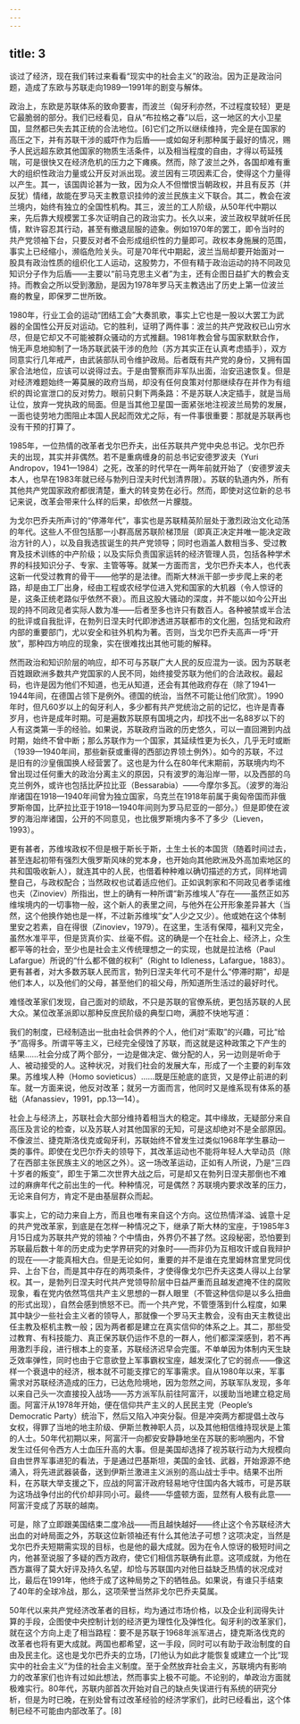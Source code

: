 ```yaml
---
---
---
```

title: 3
---




谈过了经济，现在我们转过来看看“现实中的社会主义”的政治。因为正是政治问题，造成了东欧与苏联走向1989—1991年的剧变与解体。

政治上，东欧是苏联体系的致命要害，而波兰（匈牙利亦然，不过程度较轻）更是它最脆弱的部分。我们已经看见，自从“布拉格之春”以后，这一地区的大小卫星国，显然都已失去其正统的合法地位。[6]它们之所以继续维持，完全是在国家的高压之下，并有苏联干涉的威吓作为后盾——或如匈牙利那种属于最好的情况，赐予人民远超东欧其他国家的物质生活条件，以及相当程度的自由，才得以苟延残喘，可是很快又在经济危机的压力之下瘫痪。然而，除了波兰之外，各国却难有重大的组织性政治力量或公开反对派出现。波兰因有三项因素汇合，使得这个力量得以产生。其一，该国舆论甚为一致，因为众人不但憎恨当朝政权，并且有反苏（并反犹）情绪，故能在罗马天主教意识挂帅的波兰民族主义下联合。其二，教会在波兰境内，始终有独立的全国性机构。其三，波兰的工人阶级，从50年代中期以来，先后靠大规模罢工多次证明自己的政治实力。长久以来，波兰政权早就听任民情，默许容忍其行动，甚至有撤退屈服的迹象。例如1970年的罢工，即令当时的共产党领袖下台，只要反对者不会形成组织性的力量即可。政权本身施展的范围，事实上已经缩小，濒临危险关头。可是70年代中期起，波兰当局却要开始面对一股具有政治性质的组织化工人运动，这股势力，不但有精于政治运动的持不同政见知识分子作为后盾——主要以“前马克思主义者”为主，还有企图日益扩大的教会支持。而教会之所以受到激励，是因为1978年罗马天主教选出了历史上第一位波兰裔的教皇，即保罗二世所致。

1980年，行业工会的运动“团结工会”大奏凯歌，事实上它也是一股以大罢工为武器的全国性公开反对运动。它的胜利，证明了两件事：波兰的共产党政权已山穷水尽，但是它却又不可能被群众骚动的方式推翻。1981年教会曾与国家默默合作，悄无声息地抑制了一场苏联武装干涉的危险（苏方其实正在认真考虑插手），双方同意实行几年戒严，由武装部队司令维护政局。后者既有共产党的身份，又拥有国家合法地位，应该可以说得过去。于是由警察而非军队出面，治安迅速恢复。但是对经济难题始终一筹莫展的政府当局，却没有任何良策对付那继续存在并作为有组织的舆论宣泄口的反对势力。眼前只剩下两条路：不是苏联人决定插手，就是当局让位，放弃一党执政的局面。但是当其他卫星国一面紧张地注视波兰局势的发展，一面也徒劳地力图阻止本国人民起而效尤之际，有一件事很重要：那就是苏联再也没有干预的打算了。

1985年，一位热情的改革者戈尔巴乔夫，出任苏联共产党中央总书记。戈尔巴乔夫的出现，其实并非偶然。若不是重病缠身的前总书记安德罗波夫（Yuri Andropov，1941—1984）之死，改革的时代早在一两年前就开始了（安德罗波夫本人，也早在1983年就已经与勃列日涅夫时代划清界限）。苏联的轨道内外，所有其他共产党国家政府都很清楚，重大的转变势在必行。然而，即使对这位新的总书记来说，改革会带来什么样的后果，却依然一片朦胧。

为戈尔巴乔夫所声讨的“停滞年代”，事实也是苏联精英阶层处于激烈政治文化动荡的年代。这些人不但包括那一小群高居苏联阶梯顶层（即真正决定并唯一能决定政治方针的人），以及自我选拔诞生的共产党领导；同时也涵盖人数相当多、受过教育及技术训练的中产阶级；以及实际负责国家运转的经济管理人员，包括各种学术界的科技知识分子、专家、主管等等。就某一方面而言，戈尔巴乔夫本人，也代表这新一代受过教育的骨干——他学的是法律。而斯大林派干部一步步爬上来的老路，却是由工厂出身，经由工程或农经学位进入党和国家的大机器（令人惊讶的是，这条正统老路似乎依然不衰）。而且这股大骚动的深度，并不能以如今公开出现的持不同政见者实际人数为准——后者至多也许只有数百人。各种被禁或半合法的批评或自我批评，在勃列日涅夫时代即渗透进苏联都市的文化圈，包括党和政府内部的重要部门，尤以安全和驻外机构为著。否则，当戈尔巴乔夫高声一呼“开放”，那种四方响应的现象，实在很难找出其他可能的解释。

然而政治和知识阶层的响应，却不可与苏联广大人民的反应混为一谈。因为苏联老百姓跟欧洲多数共产党国家的人民不同，始终接受苏联为他们的合法政权。最起码，也许是因为他们不知道，也无从知道，还会有其他政府存在（除了1941—1944年间，在德国占领下是例外。德国的统治，当然不可能让他们欣赏）。1990年时，但凡60岁以上的匈牙利人，多少都有共产党统治之前的记忆，也许是青春岁月，也许是成年时期。可是遍数苏联原有国境之内，却找不出一名88岁以下的人有这类第一手的经验。如果说，苏联政府当政的历史悠久，可以一直回溯到内战时期，始终不曾中断；那么苏联作为一个国家，其延续性更为长久，几乎无时或断（1939—1940年间，那些新获或重得的西部边界领土例外）。如今的苏联，不过是旧有的沙皇俄国换人经营罢了。这也是为什么在80年代末期前，苏联境内均不曾出现过任何重大的政治分离主义的原因，只有波罗的海沿岸一带，以及西部的乌克兰例外，或许也包括比萨拉比亚（Bessarabia）——今摩尔多瓦。（波罗的海沿岸诸国在1918—1940年间曾为独立国家，乌克兰在1918年前属于奥匈帝国而非俄罗斯帝国，比萨拉比亚于1918—1940年间则为罗马尼亚的一部分。）但是即使在波罗的海沿岸诸国，公开的不同意见，也比俄罗斯境内多不了多少（Lieven，1993）。

更有甚者，苏维埃政权不但是根于斯长于斯，土生土长的本国货（随着时间过去，甚至连起初带有强烈大俄罗斯风味的党本身，也开始向其他欧洲及外高加索地区的共和国吸收新人），就连其中的人民，也借着种种难以确切描述的方式，同样地调整自己，与政权配合；当然政权也试着适应他们。正如讽刺家和不同政见者季诺维也夫（Zinoviev）所指出，世上的确有一种所谓“新苏维埃人”存在——虽然正如苏维埃境内的一切事物一般，这个新人的表里之间，与他外在公开形象差异甚大（当然，这个他换作她也是一样，不过新苏维埃“女”人少之又少）。他或她在这个体制里安之若素，自在得很（Zinoviev，1979）。在这里，生活有保障，福利又完全，虽然水准平平，但是货真价实、丝毫不假。这的确是一个在社会上、经济上，众生都平等的社会，至少也是社会主义传统理想之一的实现，也就是拉法格（Paul Lafargue）所说的“什么都不做的权利”（Right to Idleness，Lafargue，1883）。更有甚者，对大多数苏联人民而言，勃列日涅夫年代可不是什么“停滞时期”，却是他们本人，以及他们的父母，甚至他们的祖父母，所知道所生活过的最好时代。

难怪改革家们发现，自己面对的顽敌，不只是苏联的官僚系统，更包括苏联的人民大众。某位改革派即以那种反庶民阶级的典型口吻，满腔不快地写道：

我们的制度，已经制造出一批由社会供养的个人，他们对“索取”的兴趣，可比“给予”高得多。所谓平等主义，已经完全侵蚀了苏联，而这就是这种政策之下产生的结果……社会分成了两个部分，一边是做决定、做分配的人，另一边则是听命于人、被动接受的人。这种状况，对我们社会的发展大车，形成了一个主要的刹车效果。苏维埃人种（Homo sovieticus）……既是压舱底的底货，又是停止前进的刹车。就一方面来说，他反对改革；就另一方面而言，他同时又是维系现有体系的基础（Afanassiev，1991，pp.13—14）。

社会上与经济上，苏联社会大部分维持着相当大的稳定。其中缘故，无疑部分来自高压及言论的检查，以及苏联人对其他国家的无知，可是这却绝对不是全部原因。不像波兰、捷克斯洛伐克或匈牙利，苏联始终不曾发生过类似1968年学生暴动一类的事件。即使在戈巴尔乔夫的领导下，其改革运动也不能将年轻人大举动员（除了在西部主张民族主义的地区之外）。这一场改革运动，正如有人所说，乃是“三四十岁者的叛变”，即生于第二次世界大战之后，可是却又在勃列日涅夫那倒也不难过的麻痹年代之前出生的一代。种种情况，可是偶然？苏联境内要求改革的压力，无论来自何方，肯定不是由基层群众而起。

事实上，它的动力来自上方，而且也唯有来自这个方向。这位热情洋溢、诚意十足的共产党改革家，到底是在怎样一种情况之下，继承了斯大林的宝座，于1985年3月15日成为苏联共产党的领袖？个中情由，外界仍不甚了然。这段秘密，恐怕要到苏联最后数十年的历史成为史学界研究的对象时——而非仍为互相攻讦或自我辩护的现在——才能真相大白。但是无论如何，重要的并不是谁在克里姆林宫里党同伐异、上台下台，而是其中存在的两项条件，才使得像戈尔巴乔夫这类人得以上台掌权。其一，是勃列日涅夫时代共产党领导阶层中日益严重而且越发遮掩不住的腐败现象，看在党内依然笃信共产主义思想的一群人眼里（不管这种信仰是以多么扭曲的形式出现），自然会感到愤怒不已。而一个共产党，不管堕落到什么程度，如果其中缺少一些社会主义者的领导人，那就像一个罗马天主教会，没有由天主教徒出任主教及枢机主教一般；因为两者都是建立在真实信仰的体系之上。其二，那些受过教育、有科技能力、真正保苏联仍运作不息的一群人，他们都深深感到，若不再用激烈手段，进行根本上的变革，苏联经济迟早会完蛋。不单单因为体制内天生缺乏效率弹性，同时也由于它意欲登上军事霸权宝座，越发深化了它的弱点——像这样一个衰退中的经济，根本就不可能支撑它的军事需求。自从1980年以来，军事需求对苏联经济造成的压力，已达危险境地，因为忽然之间，苏联军队发现，多年以来自己头一次直接投入战场——苏方派军队前往阿富汗，以援助当地建立稳定局面。阿富汗从1978年开始，便在信仰共产主义的人民民主党（People’s Democratic Party）统治下，然后又陷入冲突分裂。但是冲突两方都提倡土改与女权，得罪了当地的地主阶级、伊斯兰教神职人员，以及其他相信维持现状是上策的人士。50年代初期以来，阿富汗一向都安安静静地坐在苏联的影响圈内，不曾发生过任何令西方人士血压升高的大事。但是美国却选择了视苏联行动为大规模向自由世界军事进犯的看法，于是通过巴基斯坦，美国的金钱、武器，开始源源不绝涌入，将先进武器装备，送到伊斯兰激进主义派别的高山战士手中。结果不出所料，在苏联大举支援之下，应战的阿富汗政府轻易地守住国内各大城市，可是苏联为这场战争付出的代价却非同小可。最终——华盛顿方面，显然有人极有此意——阿富汗变成了苏联的越南。

可是，除了立即跟美国结束二度冷战——而且越快越好——终止这个令苏联经济大出血的对峙局面之外，苏联这位新领袖还有什么其他法子可想？这项决定，当然是戈尔巴乔夫短期需实现的目标，也是他的最大成就。因为在令人惊讶的极短时间之内，他甚至说服了多疑的西方政府，使它们相信苏联确有此意。这项成就，为他在西方赢得了莫大好评及持久名望，却恰与苏联国内对他日益缺乏热情的状况成对比，最后在1991年，他终于成了这种局势之下的牺牲品。如果说，有谁只手结束了40年的全球冷战，那么，这项荣誉当然非戈尔巴乔夫莫属。

50年代以来共产党经济改革者的目标，均为通过市场价格，以及企业利润得失计算的手段，企图使中央控制计划的经济更为理性化及弹性化。匈牙利的改革家们，就在这个方向上走了相当路程：要不是苏联于1968年派军进占，捷克斯洛伐克的改革者也将有更大成就。两国也都希望，这一手段，同时可以有助于政治制度的自由及民主化。这也是戈尔巴乔夫的立场，[7]他认为如此才能恢复或建立一个比“现实中的社会主义”为佳的社会主义制度。至于全然放弃社会主义，苏联境内有影响力的改革家们也许有过如此想法，然而事实上极不可能。不论别的，单政治方面就极难实行。80年代，苏联内部首次开始对自己的缺点失误进行有系统的研究分析，但是为时已晚，在别处曾有过改革经验的经济学家们，此时已经看出，这个体制已经不可能由内部改革了。[8]